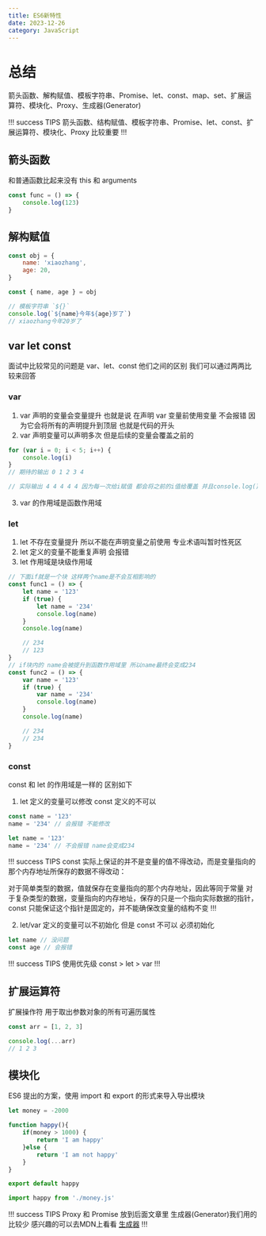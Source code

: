 ```yaml
---
title: ES6新特性
date: 2023-12-26
category: JavaScript
---
```


# 总结

箭头函数、解构赋值、模板字符串、Promise、let、const、map、set、扩展运算符、模块化、Proxy、生成器(Generator)

!!! success TIPS
箭头函数、结构赋值、模板字符串、Promise、let、const、扩展运算符、模块化、Proxy 比较重要
!!!

## 箭头函数

和普通函数比起来没有 this 和 arguments

```js
const func = () => {
	console.log(123)
}
```

## 解构赋值

```js
const obj = {
	name: 'xiaozhang',
	age: 20,
}

const { name, age } = obj

// 模板字符串 `${}`
console.log(`${name}今年${age}岁了`)
// xiaozhang今年20岁了
```

## var let const

面试中比较常见的问题是 var、let、const 他们之间的区别 我们可以通过两两比较来回答

### var

1. var 声明的变量会变量提升 也就是说 在声明 var 变量前使用变量 不会报错 因为它会将所有的声明提升到顶层 也就是代码的开头
2. var 声明变量可以声明多次 但是后续的变量会覆盖之前的

```js
for (var i = 0; i < 5; i++) {
	console.log(i)
}
// 期待的输出 0 1 2 3 4

// 实际输出 4 4 4 4 4 因为每一次给i赋值 都会将之前的i值给覆盖 并且console.log()是异步执行的 所以会打印出五个4 使用let就不会了
```

3. var 的作用域是函数作用域

### let

1. let 不存在变量提升 所以不能在声明变量之前使用 专业术语叫暂时性死区
2. let 定义的变量不能重复声明 会报错
3. let 作用域是块级作用域

```js
// 下面if就是一个块 这样两个name是不会互相影响的
const func1 = () => {
	let name = '123'
	if (true) {
		let name = '234'
		console.log(name)
	}
	console.log(name)

	// 234
	// 123
}
// if块内的 name会被提升到函数作用域里 所以name最终会变成234
const func2 = () => {
	var name = '123'
	if (true) {
		var name = '234'
		console.log(name)
	}
	console.log(name)

	// 234
	// 234
}
```

### const

const 和 let 的作用域是一样的
区别如下

1. let 定义的变量可以修改 const 定义的不可以

```js
const name = '123'
name = '234' // 会报错 不能修改

let name = '123'
name = '234' // 不会报错 name会变成234
```

!!! success TIPS
const 实际上保证的并不是变量的值不得改动，而是变量指向的那个内存地址所保存的数据不得改动：

对于简单类型的数据，值就保存在变量指向的那个内存地址，因此等同于常量
对于复杂类型的数据，变量指向的内存地址，保存的只是一个指向实际数据的指针，const 只能保证这个指针是固定的，并不能确保改变量的结构不变
!!!

2. let/var 定义的变量可以不初始化 但是 const 不可以 必须初始化

```js
let name // 没问题
const age // 会报错

```

!!! success TIPS
使用优先级 const > let > var
!!!

## 扩展运算符

扩展操作符 用于取出参数对象的所有可遍历属性

```js
const arr = [1, 2, 3]

console.log(...arr)
// 1 2 3
```

## 模块化

ES6 提出的方案，使用 import 和 export 的形式来导入导出模块

```money.js
let money = -2000

function happy(){
    if(money > 1000) {
        return 'I am happy'
    }else {
        return 'I am not happy'
    }
}

export default happy
```

```js
import happy from './money.js'
```

!!! success TIPS
Proxy 和 Promise 放到后面文章里
生成器(Generator)我们用的比较少 感兴趣的可以去MDN上看看
[生成器](https://developer.mozilla.org/zh-CN/docs/Web/JavaScript/Reference/Global_Objects/Generator)
!!!
